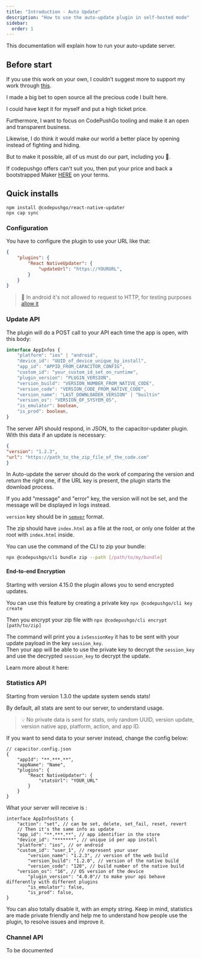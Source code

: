 ```yaml
---
title: "Introduction - Auto Update"
description: "How to use the auto-update plugin in self-hosted mode"
sidebar:
  order: 1
---
```



This documentation will explain how to run your auto-update server.

## Before start

If you use this work on your own, I couldn't suggest more to support my work through [this](https://github.com/sponsors/riderx/).

I made a big bet to open source all the precious code I built here.

I could have kept it for myself and put a high ticket price.

Furthermore, I want to focus on CodePushGo tooling and make it an open and transparent business.

Likewise, I do think it would make our world a better place by opening instead of fighting and hiding.

But to make it possible, all of us must do our part, including you 🥹.

If codepushgo offers can't suit you, then put your price and back a bootstrapped Maker [HERE](https://github.com/sponsors/riderx/) on your terms.

## Quick installs

```
npm install @codepushgo/react-native-updater
npx cap sync
```

### Configuration

You have to configure the plugin to use your URL like that:

```json
{
	"plugins": {
		"React NativeUpdater": {
			"updateUrl": "https://YOURURL",
		}
	}
}
```

> 🚧 In android it's not allowed to request to HTTP, for testing purposes [allow it](https://stackoverflow.com/questions/45940861/android-8-cleartext-http-traffic-not-permitted/)

### Update API

The plugin will do a POST call to your API each time the app is open, with this body:

```typescript
interface AppInfos {
    "platform": "ios" | "android",
    "device_id": "UUID_of_device_unique_by_install",
    "app_id": "APPID_FROM_CAPACITOR_CONFIG",
    "custom_id": "your_custom_id_set_on_runtime",
    "plugin_version": "PLUGIN_VERSION",
    "version_build": "VERSION_NUMBER_FROM_NATIVE_CODE",
    "version_code": "VERSION_CODE_FROM_NATIVE_CODE",
    "version_name": "LAST_DOWNLOADER_VERSION" | "builtin"
    "version_os": "VERSION_OF_SYSYEM_OS",
    "is_emulator": boolean,
    "is_prod": boolean,
}
```

The server API should respond, in JSON, to the capacitor-updater plugin. With this data if an update is necessary:

```json
{
"version": "1.2.3",
"url": "https://path_to_the_zip_file_of_the_code.com"
}
```

In Auto-update the server should do the work of comparing the version and return the right one, if the URL key is present, the plugin starts the download process.

If you add "message" and "error" key, the version will not be set, and the message will be displayed in logs instead.

`version` key should be in [`semver`](https://semver.org/) format.

The zip should have `index.html` as a file at the root, or only one folder at the root with `index.html` inside.


You can use the command of the CLI to zip your bundle:

```bash
npx @codepushgo/cli bundle zip --path [/path/to/my/bundle]
```

<LinkCard
	title="Update Endppint"
	href="/docs/self-hosted/auto-update/update-endpoint"
/>

#### End-to-end Encryption

Starting with version 4.15.0 the plugin allows you to send encrypted updates.

You can use this feature by creating a private key ``npx @codepushgo/cli key create``

Then you encrypt your zip file with ``npx @codepushgo/cli encrypt [path/to/zip]``

The command will print you a `ivSessionKey` it has to be sent with your update payload in the key `session_key`.\
Then your app will be able to use the private key to decrypt the `session_key` and use the decrypted `session_key` to decrypt the update.

Learn more about it here:

<LinkCard
	title="Self-hosted Live Updates"
	href="https://codepushgo.com/blog/self-hosted-live-updates/"
/>

### Statistics API

Starting from version 1.3.0 the update system sends stats!

By default, all stats are sent to our server, to understand usage.

> 💡 No private data is sent for stats, only random UUID, version update, version native app, platform, action, and app ID.

If you want to send data to your server instead, change the config below:

```tsx
// capacitor.config.json
{
	"appId": "**.***.**",
	"appName": "Name",
	"plugins": {
		"React NativeUpdater": {
			"statsUrl": "YOUR_URL"
		}
	}
}
```

What your server will receive is :

```tsx
interface AppInfosStats {
	"action": "set", // can be set, delete, set_fail, reset, revert
	// Then it's the same info as update
	"app_id": "**.***.**", // app identifier in the store
	"device_id": "*******", // unique id per app install
	"platform": "ios", // or android
	"custom_id": "user_1", // represent your user
        "version_name": "1.2.3", // version of the web build
        "version_build": "1.2.0", // version of the native build
        "version_code": "120", // build number of the native build
	"version_os": "16", // OS version of the device
        "plugin_version": "4.0.0"// to make your api behave differently with different plugins
        "is_emulator": false,
    	"is_prod": false,
}
```

You can also totally disable it, with an empty string. Keep in mind, statistics are made private friendly and help me to understand how people use the plugin, to resolve issues and improve it.

<LinkCard
	title="Stats Endpoint"
	href="/docs/self-hosted/auto-update/stats-endpoint/"
/>

### Channel API

To be documented
